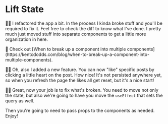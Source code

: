 # Lift State

<EpicVideo url="https://www.epicreact.dev/workshops/react-hooks/lift-state" />

🧝‍♂️ I refactored the app a bit. In the process I kinda broke stuff and you'll be
required to fix it. Feel free to <DiffLink app1={-1} app2={0}>check the diff</DiffLink>
to know what I've done. I pretty much just moved stuff into separate components
to get a little more organization in here.

<callout-info>
	🦉 Check out [When to break up a component into multiple
	components](https://kentcdodds.com/blog/when-to-break-up-a-component-into-multiple-components).
</callout-info>

🧝‍♂️ Oh, also I added a new feature. You can now "like" specific posts by clicking
a little heart on the post. How nice! It's not persisted anywhere yet, so when
you refresh the page the likes all get reset, but it's a nice start!

👨‍💼 Great, now your job is to fix what's broken. You need to move not only the
state, but also we're going to have you move the `useEffect` that sets the query
as well.

Then you're going to need to pass props to the components as needed. Enjoy!
